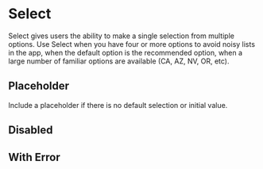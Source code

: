 

<Meta title="Forms/Select" component={Select} />

# Select

Select gives users the ability to make a single selection from multiple options. Use Select when you have four or more options to avoid noisy lists in the app, when the default option is the recommended option, when a large number of familiar options are available (CA, AZ, NV, OR, etc).

<Canvas>
    <Story story={stories.Default} name="Default" />
</Canvas>

<ArgsTable story="Default" />

## Placeholder

Include a placeholder if there is no default selection or initial value.

<Canvas>
    <Story story={stories.Placeholder} />
</Canvas>

## Disabled

<Canvas>
    <Story story={stories.Disabled} />
</Canvas>

## With Error

<Canvas>
    <Story story={stories.WithError} />
</Canvas>
